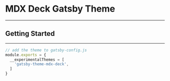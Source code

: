 
# MDX Deck Gatsby Theme

---

## Getting Started

---

```js
// add the theme to gatsby-config.js
module.exports = {
  __experimentalThemes = [
    'gatsby-theme-mdx-deck',
  ]
}
```
